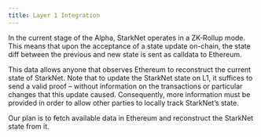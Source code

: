 ```yaml
---
title: Layer 1 Integration
---
```


In the current stage of the Alpha, StarkNet operates in a ZK-Rollup mode. This means that upon the acceptance of a state
update on-chain, the state diff between the previous and new state is sent as calldata to Ethereum.

This data allows anyone that observes Ethereum to reconstruct the current state of StarkNet. Note that to update the
StarkNet state on L1, it suffices to send a valid proof – without information on the transactions or particular changes
that this update caused. Consequently, more information must be provided in order to allow other parties to locally
track StarkNet’s state.

Our plan is to fetch available data in Ethereum and reconstruct the StarkNet state from it.